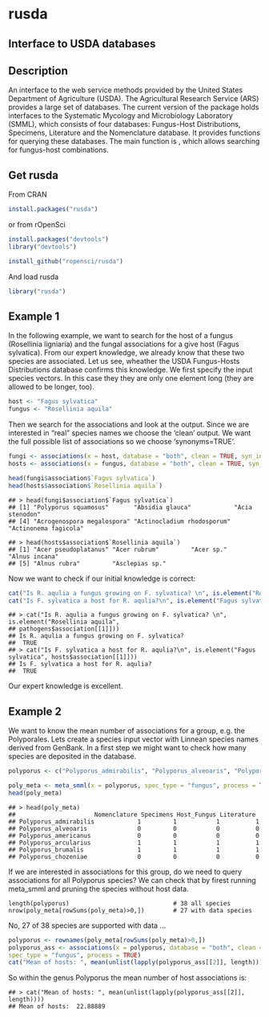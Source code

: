 rusda
=======
## Interface to USDA databases

## Description
An interface to the web service methods provided by the United States Department of Agriculture (USDA). The Agricultural Research Service (ARS) provides a large set of databases. The current version of the package holds interfaces to the Systematic Mycology and Microbiology Laboratory (SMML), which consists of four databases: Fungus-Host Distributions, Specimens, Literature and the Nomenclature database. It provides functions for querying these databases. The main function is \code{associations}, which allows searching for fungus-host combinations.

## Get rusda
From CRAN
```r
install.packages("rusda")
```
or from rOpenSci
```r
install.packages("devtools")
library("devtools")

install_github("ropensci/rusda")
```
And load rusda
```r
library("rusda")
```
## Example 1
In the following example, we want to search for the host of a fungus (Rosellinia ligniaria) and the fungal associations for a give host (Fagus sylvatica). From our expert knowledge, we already know that these two species are associated. Let us see, wheather the USDA Fungus-Hosts Distributions database confirms this knowledge. 
We first specify the input species vectors. In this case they they are only one element long (they are allowed to be longer, too).
```r
host <- "Fagus sylvatica"
fungus <- "Rosellinia aquila"
```
Then we search for the associations and look at the output. Since we are interested in "real" species names we choose the 'clean' output. We want the full possible list of associations so we choose 'synonyms=TRUE'. 
```r
fungi <- associations(x = host, database = "both", clean = TRUE, syn_include = TRUE, spec_type = "plant", process = TRUE)
hosts <- associations(x = fungus, database = "both", clean = TRUE, syn_include = TRUE, spec_type = "fungus", process = TRUE)

head(fungi$association$`Fagus sylvatica`)
head(hosts$association$`Rosellinia aquila`)
```

```
## > head(fungi$association$`Fagus sylvatica`)
## [1] "Polyporus squamosus"       "Absidia glauca"            "Acia stenodon"            
## [4] "Acrogenospora megalospora" "Actinocladium rhodosporum" "Actinonema fagicola"

## > head(hosts$association$`Rosellinia aquila`)
## [1] "Acer pseudoplatanus" "Acer rubrum"         "Acer sp."            "Alnus incana"       
## [5] "Alnus rubra"         "Asclepias sp." 
```

Now we want to check if our initial knowledge is correct:
```r
cat("Is R. aqulia a fungus growing on F. sylvatica? \n", is.element("Rosellinia aquila", pathogens$association[[1]]))
cat("Is F. sylvatica a host for R. aqulia?\n", is.element("Fagus sylvatica", hosts$association[[1]]))
```

```
## > cat("Is R. aqulia a fungus growing on F. sylvatica? \n", is.element("Rosellinia aquila",
## pathogens$association[[1]]))
## Is R. aqulia a fungus growing on F. sylvatica? 
##  TRUE
## > cat("Is F. sylvatica a host for R. aqulia?\n", is.element("Fagus sylvatica", hosts$association[[1]]))
## Is F. sylvatica a host for R. aqulia?
##  TRUE
```
Our expert knowledge is excellent.

## Example 2
We want to know the mean number of associations for a group, e.g. the Polyporales. Lets create a species input vector with Linnean species names derived from GenBank. In a first step we might want to check how many species are deposited in the database.
```r
polyporus <- c("Polyporus_admirabilis", "Polyporus_alveoaris", "Polyporus_americanus", "Polyporus_arcularius", "Polyporus_brumalis", "Polyporus_chozeniae", "Polyporus_ciliatus", "Polyporus_corylinus", "Polyporus_craterellus", "Polyporus_dictyopus", "Polyporus_favescens", "Polyporus_fraxineus", "Polyporus_gayanus", "Polyporus_grammocephalus", "Polyporus_guianensis", "Polyporus_lepideus", "Polyporus_leprieurii", "Polyporus_leptocephalus", "Polyporus_longiporus", "Polyporus_melanopus", "Polyporus_meridionalis", "Polyporus_pinsitus", "Polyporus_pseudobetulinus", "Polyporus_radicatus", "Polyporus_rhizophilus", "Polyporus_squamosus", "Polyporus_squamulosus", "Polyporus_submelanopus", "Polyporus_subvarius", "Polyporus_tenuiculus", "Polyporus_tessellatus", "Polyporus_tricholoma", "Polyporus_tuberaster", "Polyporus_tubiformis", "Polyporus_udus", "Polyporus_umbellatus", "Polyporus_varius", "Polyporus_virgatus")

poly_meta <- meta_smml(x = polyporus, spec_type = "fungus", process = TRUE)
head(poly_meta)
```
```
## > head(poly_meta)
##                      Nomenclature Specimens Host_Fungus Literature
## Polyporus_admirabilis            1         1           1          1
## Polyporus_alveoaris              0         0           0          0
## Polyporus_americanus             0         0           0          0
## Polyporus_arcularius             1         1           1          1
## Polyporus_brumalis               1         1           1          1
## Polyporus_chozeniae              0         0           0          0
```
If we are interested in associations for this group, do we need to query associations for all Polyporus species? We can check that by firest running meta_smml and pruning the species without host data.

```
length(polyporus)                             # 38 all species
nrow(poly_meta[rowSums(poly_meta)>0,])        # 27 with data species
```
No, 27 of 38 species are supported with data ...
```r
polyporus <- rownames(poly_meta[rowSums(poly_meta)>0,])
polyporus_ass <- associations(x = polyporus, database = "both", clean = TRUE, syn_include = TRUE,
spec_type = "fungus", process = TRUE)
cat("Mean of hosts: ", mean(unlist(lapply(polyporus_ass[[2]], length))))
```
So within the genus Polyporus the mean number of host associations is:
```
## > cat("Mean of hosts: ", mean(unlist(lapply(polyporus_ass[[2]], length))))
## Mean of hosts:  22.88889
```
